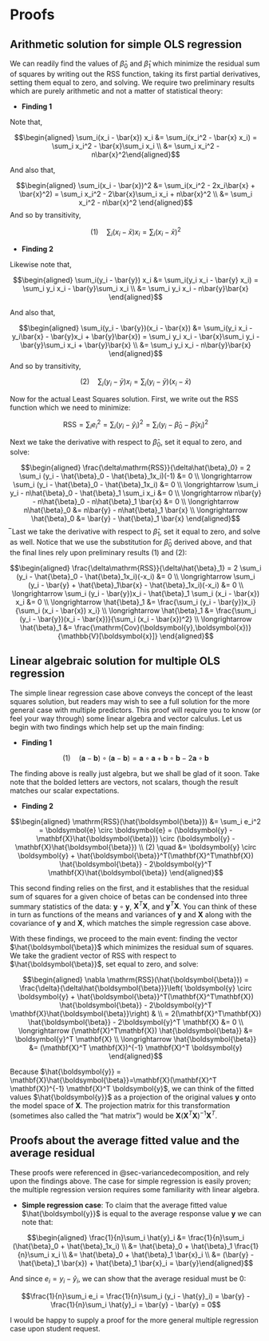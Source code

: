 # Proofs {#sec-proofs}

## Arithmetic solution for simple OLS regression

We can readily find the values of $\hat{\beta}_0$ and $\hat{\beta}_1$ which minimize the residual sum of squares by writing out the RSS function, taking its first partial derivatives, setting them equal to zero, and solving. We require two preliminary results which are purely arithmetic and not a matter of statistical theory:

  * **Finding 1**
  
  Note that,
  
  $$\begin{aligned} \sum_i(x_i - \bar{x}) x_i &= \sum_i(x_i^2 - \bar{x} x_i) = \sum_i x_i^2 - \bar{x}\sum_i x_i \\ &= \sum_i x_i^2 - n\bar{x}^2\end{aligned}$$
  
  And also that,
  
  $$\begin{aligned} \sum_i(x_i - \bar{x})^2 &= \sum_i(x_i^2 - 2x_i\bar{x}  + \bar{x}^2) = \sum_i x_i^2 - 2\bar{x}\sum_i x_i + n\bar{x}^2 \\ &= \sum_i x_i^2 - n\bar{x}^2 \end{aligned}$$
  And so by transitivity,
    
  $$(1) \quad \sum_i(x_i - \bar{x}) x_i = \sum_i(x_i - \bar{x})^2$$
    
  * **Finding 2**
  
  Likewise note that,
  
  $$\begin{aligned} \sum_i(y_i - \bar{y}) x_i &= \sum_i(y_i x_i - \bar{y} x_i) = \sum_i y_i x_i - \bar{y}\sum_i x_i \\ &= \sum_i y_i x_i - n\bar{y}\bar{x} \end{aligned}$$
  
  And also that,
  
  $$\begin{aligned} \sum_i(y_i - \bar{y})(x_i - \bar{x}) &= \sum_i(y_i x_i - y_i\bar{x} - \bar{y}x_i + \bar{y}\bar{x}) = \sum_i y_i x_i - \bar{x}\sum_i y_i - \bar{y}\sum_i x_i + \bar{y}\bar{x} \\ &= \sum_i y_i x_i - n\bar{y}\bar{x} \end{aligned}$$
  And so by transitivity,
    
  $$(2) \quad \sum_i(y_i - \bar{y}) x_i = \sum_i(y_i - \bar{y})(x_i - \bar{x})$$
  
Now for the actual Least Squares solution. First, we write out the RSS function which we need to minimize:

$$\mathrm{RSS} = \sum_i e_i^2 = \sum_i (y_i - \hat{y}_i)^2 = \sum_i (y_i - \hat{\beta}_0 - \hat{\beta}_1x_i)^2$$
 
Next we take the derivative with respect to $\hat{\beta}_0$, set it equal to zero, and solve:

$$\begin{aligned} \frac{\delta\mathrm{RSS}}{\delta\hat{\beta}_0} = 2 \sum_i (y_i - \hat{\beta}_0 - \hat{\beta}_1x_i)(-1) &= 0 \\ \longrightarrow  \sum_i (y_i - \hat{\beta}_0 - \hat{\beta}_1x_i) &= 0 \\ \longrightarrow \sum_i y_i - n\hat{\beta}_0 - \hat{\beta}_1 \sum_i x_i &= 0 \\ \longrightarrow n\bar{y} - n\hat{\beta}_0 - n\hat{\beta}_1 \bar{x} &= 0 \\ \longrightarrow n\hat{\beta}_0 &= n\bar{y} - n\hat{\beta}_1 \bar{x} \\ \longrightarrow \hat{\beta}_0 &= \bar{y} - \hat{\beta}_1 \bar{x} \end{aligned}$$
̅
Last we take the derivative with respect to $\hat{\beta}_1$, set it equal to zero, and solve as well. Notice that we use the substitution for $\hat{\beta}_0$ derived above, and that the final lines rely upon preliminary results (1) and (2):

$$\begin{aligned} \frac{\delta\mathrm{RSS}}{\delta\hat{\beta}_1} = 2 \sum_i (y_i - \hat{\beta}_0 - \hat{\beta}_1x_i)(-x_i) &= 0 \\ \longrightarrow \sum_i (y_i - \bar{y} + \hat{\beta}_1\bar{x} - \hat{\beta}_1x_i)(-x_i) &= 0 \\ \longrightarrow \sum_i (y_i - \bar{y})x_i - \hat{\beta}_1 \sum_i (x_i - \bar{x}) x_i &= 0 \\ \longrightarrow \hat{\beta}_1 &= \frac{\sum_i (y_i - \bar{y})x_i}{\sum_i (x_i - \bar{x}) x_i} \\ \longrightarrow \hat{\beta}_1 &= \frac{\sum_i (y_i - \bar{y})(x_i - \bar{x})}{\sum_i (x_i - \bar{x})^2} \\ \longrightarrow \hat{\beta}_1 &= \frac{\mathrm{Cov}(\boldsymbol{y},\boldsymbol{x})}{\mathbb{V}[\boldsymbol{x}]} \end{aligned}$$

## Linear algebraic solution for multiple OLS regression

The simple linear regression case above conveys the concept of the least squares solution, but readers may wish to see a full solution for the more general case with multiple predictors. This proof will require you to know (or feel your way through) some linear algebra and vector calculus. Let us begin with two findings which help set up the main finding:

  * **Finding 1**
  
  $$(1) \quad (\boldsymbol{a} - \boldsymbol{b}) \circ (\boldsymbol{a} - \boldsymbol{b}) = \boldsymbol{a} \circ \boldsymbol{a} + \boldsymbol{b} \circ \boldsymbol{b} - 2\boldsymbol{a} \circ \boldsymbol{b}$$
  
  The finding above is really just algebra, but we shall be glad of it soon.  Take note that the bolded letters are vectors, not scalars, though the result matches our scalar expectations.
  
  * **Finding 2**
  
  $$\begin{aligned} \mathrm{RSS}(\hat{\boldsymbol{\beta}}) &= \sum_i e_i^2 = \boldsymbol{e} \circ \boldsymbol{e} = (\boldsymbol{y} - \mathbf{X}\hat{\boldsymbol{\beta}}) \circ (\boldsymbol{y} - \mathbf{X}\hat{\boldsymbol{\beta}}) \\ (2) \quad &= \boldsymbol{y} \circ \boldsymbol{y} + \hat{\boldsymbol{\beta}}^T(\mathbf{X}^T\mathbf{X}) \hat{\boldsymbol{\beta}} - 2\boldsymbol{y}^T \mathbf{X}\hat{\boldsymbol{\beta}} \end{aligned}$$
  
  This second finding relies on the first, and it establishes that the residual sum of squares for a given choice of betas can be condensed into three summary statistics of the data: $\boldsymbol{y} \circ \boldsymbol{y}$, $\mathbf{X}^T\mathbf{X}$, and $\boldsymbol{y}^T \mathbf{X}$. You can think of these in turn as functions of the means and variances of $\boldsymbol{y}$ and $\mathbf{X}$ along with the covariance of $\boldsymbol{y}$ and $\mathbf{X}$, which matches the simple regression case above.
  
With these findings, we proceed to the main event: finding the vector $\hat{\boldsymbol{\beta}}$ which minimizes the residual sum of squares. We take the gradient vector of RSS with respect to $\hat{\boldsymbol{\beta}}$, set equal to zero, and solve:

$$\begin{aligned} \nabla \mathrm{RSS}(\hat{\boldsymbol{\beta}}) = \frac{\delta}{\delta\hat{\boldsymbol{\beta}}}\left( \boldsymbol{y} \circ \boldsymbol{y} + \hat{\boldsymbol{\beta}}^T(\mathbf{X}^T\mathbf{X}) \hat{\boldsymbol{\beta}} - 2\boldsymbol{y}^T \mathbf{X}\hat{\boldsymbol{\beta}}\right) & \\ = 2(\mathbf{X}^T\mathbf{X}) \hat{\boldsymbol{\beta}} - 2\boldsymbol{y}^T \mathbf{X} &= 0 \\ \longrightarrow (\mathbf{X}^T\mathbf{X}) \hat{\boldsymbol{\beta}} &= \boldsymbol{y}^T \mathbf{X} \\ \longrightarrow \hat{\boldsymbol{\beta}} &= (\mathbf{X}^T \mathbf{X})^{-1} \mathbf{X}^T \boldsymbol{y} \end{aligned}$$

Because $\hat{\boldsymbol{y}} = \mathbf{X}\hat{\boldsymbol{\beta}}=\mathbf{X}(\mathbf{X}^T \mathbf{X})^{-1} \mathbf{X}^T \boldsymbol{y}$, we can think of the fitted values $\hat{\boldsymbol{y}}$ as a projection of the original values $\boldsymbol{y}$ onto the model space of $\mathbf{X}$. The projection matrix for this transformation (sometimes also called the “hat matrix”) would be $\mathbf{X}(\mathbf{X}^T \mathbf{X})^{-1} \mathbf{X}^T$.

## Proofs about the average fitted value and the average residual

These proofs were referenced in @sec-variancedecomposition, and rely upon the findings above. The case for simple regression is easily proven; the multiple regression version requires some familiarity with linear algebra.

* **Simple regression case**: To claim that the average fitted value $\hat{\boldsymbol{y}}$ is equal to the average response value $\boldsymbol{y}$ we can note that:

$$\begin{aligned} \frac{1}{n}\sum_i \hat{y}_i &= \frac{1}{n}\sum_i (\hat{\beta}_0 + \hat{\beta}_1x_i) \\ &= \hat{\beta}_0 + \hat{\beta}_1 \frac{1}{n}\sum_i x_i \\ &= \hat{\beta}_0 + \hat{\beta}_1 \bar{x}_i \\ &= (\bar{y} - \hat{\beta}_1 \bar{x}) + \hat{\beta}_1 \bar{x}_i = \bar{y}\end{aligned}$$

And since $e_i = y_i - \hat{y}_i$, we can show that the average residual must be 0:

$$\frac{1}{n}\sum_i e_i = \frac{1}{n}\sum_i (y_i - \hat{y}_i) = \bar{y} - \frac{1}{n}\sum_i \hat{y}_i = \bar{y} - \bar{y} = 0$$

I would be happy to supply a proof for the more general multiple regression case upon student request.